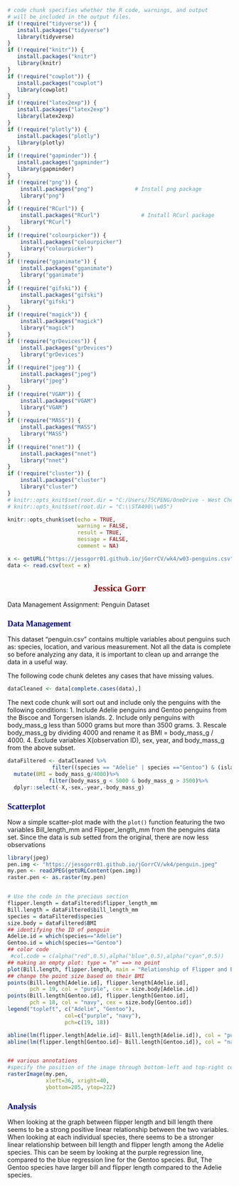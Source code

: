<style type="text/css">

/* Table of content - navigation */
div#TOC li {
    list-style:none;
    background-color:skyblue;
    background-image:none;
    background-repeat:none;
    background-position:0;
    font-family: Arial, Helvetica, sans-serif;
    color: darkred;
}

h1.title {
  font-size: 24px;
  color: DarkRed;
  text-align: center;
}

h4.author { /* Header 4 - and the author and data headers use this too  */
    font-size: 18px;
  font-family: "Times New Roman", Times, serif;
  color: DarkRed;
  text-align: center;
}
h4.date { /* Header 4 - and the author and data headers use this too  */
  font-size: 18px;
  font-family: "Times New Roman", Times, serif;
  color: DarkBlue;
  text-align: center;
}
h1 { /* Header 3 - and the author and data headers use this too  */
    font-size: 22px;
    font-family: "Times New Roman", Times, serif;
    color: darkred;
    text-align: center;
}
h2 { /* Header 3 - and the author and data headers use this too  */
    font-size: 18px;
    font-family: "Times New Roman", Times, serif;
    color: navy;
    text-align: left;
}

h3 { /* Header 3 - and the author and data headers use this too  */
    font-size: 15px;
    font-family: "Times New Roman", Times, serif;
    color: navy;
    text-align: left;
}

h4 { /* Header 4 - and the author and data headers use this too  */
    font-size: 18px;
    font-family: "Times New Roman", Times, serif;
    color: darkred;
    text-align: left;
}
</style>


```{r setup, include=FALSE}
# code chunk specifies whether the R code, warnings, and output 
# will be included in the output files.
if (!require("tidyverse")) {
   install.packages("tidyverse")
   library(tidyverse)
}
if (!require("knitr")) {
   install.packages("knitr")
   library(knitr)
}
if (!require("cowplot")) {
   install.packages("cowplot")
   library(cowplot)
}
if (!require("latex2exp")) {
   install.packages("latex2exp")
   library(latex2exp)
}
if (!require("plotly")) {
   install.packages("plotly")
   library(plotly)
}
if (!require("gapminder")) {
   install.packages("gapminder")
   library(gapminder)
}
if (!require("png")) {
    install.packages("png")             # Install png package
    library("png")
}
if (!require("RCurl")) {
    install.packages("RCurl")             # Install RCurl package
    library("RCurl")
}
if (!require("colourpicker")) {
    install.packages("colourpicker")              
    library("colourpicker")
}
if (!require("gganimate")) {
    install.packages("gganimate")              
    library("gganimate")
}
if (!require("gifski")) {
    install.packages("gifski")              
    library("gifski")
}
if (!require("magick")) {
    install.packages("magick")              
    library("magick")
}
if (!require("grDevices")) {
    install.packages("grDevices")              
    library("grDevices")
}
if (!require("jpeg")) {
    install.packages("jpeg")              
    library("jpeg")
}
if (!require("VGAM")) {
    install.packages("VGAM")              
    library("VGAM")
}
if (!require("MASS")) {
    install.packages("MASS")              
    library("MASS")
}
if (!require("nnet")) {
    install.packages("nnet")              
    library("nnet")
}
if (!require("cluster")) {
    install.packages("cluster")              
    library("cluster")
}
# knitr::opts_knit$set(root.dir = "C:/Users/75CPENG/OneDrive - West Chester University of PA/Documents")
# knitr::opts_knit$set(root.dir = "C:\\STA490\\w05")

knitr::opts_chunk$set(echo = TRUE,       
                      warning = FALSE,   
                      result = TRUE,   
                      message = FALSE,
                      comment = NA)

x <- getURL("https://jessgorr01.github.io/jGorrCV/wk4/w03-penguins.csv")
data <- read.csv(text = x)
```


# Jessica Gorr

Data Management Assignment: Penguin Dataset

## Data Management

This dataset "penguin.csv" contains multiple variables about penguins such as: species, location, and various measurement. Not all the data is complete so before analyzing any data, it is important to clean up and arrange the data in a useful way.

The following code chunk deletes any cases that have missing values.
```{r}
dataCleaned <- data[complete.cases(data),]
```

The next code chunk will sort out and include only the penguins with the following conditions:
1. Include Adelie penguins and Gentoo penguins from the Biscoe and Torgersen islands.
2. Include only penguins with body_mass_g less than 5000 grams but more than 3500 grams.
3. Rescale body_mass_g by dividing 4000 and rename it as BMI = body_mass_g / 4000.
4. Exclude variables X(observation ID), sex, year, and body_mass_g from the above subset.

```{r}

dataFiltered <- dataCleaned %>%
              filter((species == "Adelie" | species =="Gentoo") & (island == "Biscoe" | island == "Torgersen") )%>%
  mutate(BMI = body_mass_g/4000)%>% 
             filter(body_mass_g < 5000 & body_mass_g > 3500)%>%
  dplyr::select(-X,-sex,-year,-body_mass_g)
```
## Scatterplot

Now a simple scatter-plot made with the `plot()` function featuring the two variables Bill_length_mm and Flipper_length_mm from the penguins data set. Since the data is sub setted from the original, there are now less observations

```{r}
library(jpeg)
pen.img <- "https://jessgorr01.github.io/jGorrCV/wk4/penguin.jpeg"
my.pen <- readJPEG(getURLContent(pen.img))
raster.pen <- as.raster(my.pen) 


# Use the code in the precious section
flipper.length = dataFiltered$flipper_length_mm
Bill.length = dataFiltered$bill_length_mm
species = dataFiltered$species
size.body = dataFiltered$BMI
## identifying the ID of penguin
Adelie.id = which(species=="Adelie")  
Gentoo.id = which(species=="Gentoo")
## color code
 #col.code = c(alpha("red",0.5),alpha("blue",0.5),alpha("cyan",0.5))
## making an empty plot: type = "n" ==> no point
plot(Bill.length, flipper.length, main = "Relationship of Flipper and Bill Length Amounst all Species of Penguins", type = "n",  xlab="Bill Length (mm)", ylab="Flipper Length (mm)")
## change the point size based on their BMI
points(Bill.length[Adelie.id], flipper.length[Adelie.id], 
       pch = 19, col = "purple", cex = size.body[Adelie.id])
points(Bill.length[Gentoo.id], flipper.length[Gentoo.id], 
       pch = 18, col = "navy", cex = size.body[Gentoo.id])
legend("topleft", c("Adelie", "Gentoo"), 
                  col=c("purple", "navy"),
                  pch=c(19, 18))

abline(lm(flipper.length[Adelie.id]~ Bill.length[Adelie.id]), col = "purple")
abline(lm(flipper.length[Gentoo.id]~ Bill.length[Gentoo.id]), col = "navy")


## various annotations
#specify the position of the image through bottom-left and top-right coords
rasterImage(my.pen, 
            xleft=36, xright=40, 
            ybottom=205, ytop=222)

```
## Analysis

When looking at the graph between flipper length and bill length there seems to be a strong positive linear relationship between the two variables. When looking at each individual species, there seems to be a stronger linear relationship between bill length and flipper length among the Adelie species. This can be seem by looking at the purple regression line, compared to the blue regression line for the Gentoo species. But, The Gentoo species have larger bill and flipper length compared to the Adelie species.